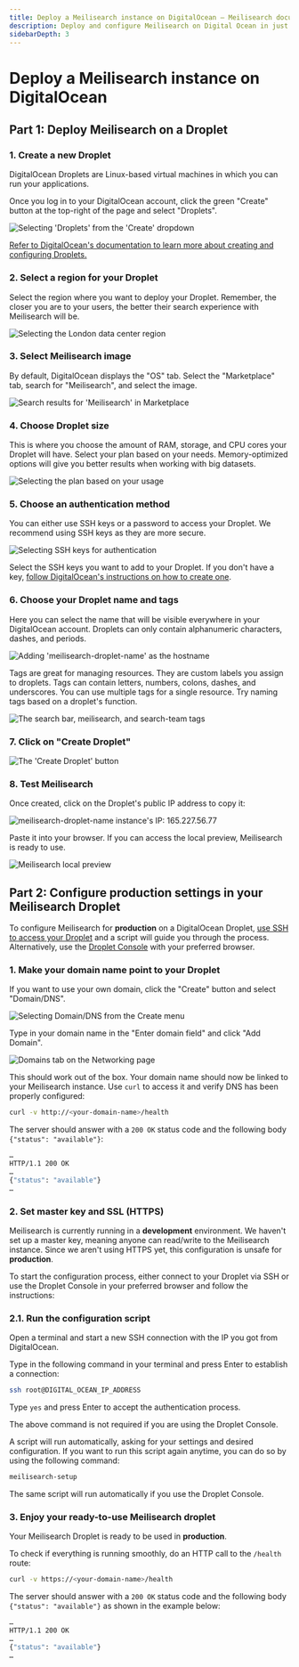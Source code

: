 ```yaml
---
title: Deploy a Meilisearch instance on DigitalOcean — Meilisearch documentation
description: Deploy and configure Meilisearch on Digital Ocean in just a few steps.
sidebarDepth: 3
---
```


# Deploy a Meilisearch instance on DigitalOcean

## Part 1: Deploy Meilisearch on a Droplet

### 1. Create a new Droplet

DigitalOcean Droplets are Linux-based virtual machines in which you can run your applications.

Once you log in to your DigitalOcean account, click the green "Create" button at the top-right of the page and select "Droplets".

<Frame>
  <img src="/assets/images/digitalocean/create.png" alt="Selecting 'Droplets' from the 'Create' dropdown" />
</Frame>

[Refer to DigitalOcean's documentation to learn more about creating and configuring Droplets.](https://docs.digitalocean.com/tutorials/droplets/)

### 2. Select a region for your Droplet

Select the region where you want to deploy your Droplet. Remember, the closer you are to your users, the better their search experience with Meilisearch will be.

<Frame>
  <img src="/assets/images/digitalocean/select-region.png" alt="Selecting the London data center region" />
</Frame>

### 3. Select Meilisearch image

By default, DigitalOcean displays the "OS" tab. Select the "Marketplace" tab, search for "Meilisearch", and select the image.

<Frame>
  <img src="/assets/images/digitalocean/marketplace.png" alt="Search results for 'Meilisearch' in Marketplace" />
</Frame>

### 4. Choose Droplet size

This is where you choose the amount of RAM, storage, and CPU cores your Droplet will have. Select your plan based on your needs. Memory-optimized options will give you better results when working with big datasets.

<Frame>
  <img src="/assets/images/digitalocean/select-plan.png" alt="Selecting the plan based on your usage" />
</Frame>

### 5. Choose an authentication method

You can either use SSH keys or a password to access your Droplet. We recommend using SSH keys as they are more secure.

<Frame>
  <img src="/assets/images/digitalocean/add-ssh-key.png" alt="Selecting SSH keys for authentication" />
</Frame>

Select the SSH keys you want to add to your Droplet. If you don't have a key, [follow DigitalOcean's instructions on how to create one](https://www.digitalocean.com/docs/droplets/how-to/add-ssh-keys/to-account/).

### 6. Choose your Droplet name and tags

Here you can select the name that will be visible everywhere in your DigitalOcean account. Droplets can only contain alphanumeric characters, dashes, and periods.

<Frame>
  <img src="/assets/images/digitalocean/droplet-name.png" alt="Adding 'meilisearch-droplet-name' as the hostname" />
</Frame>

Tags are great for managing resources. They are custom labels you assign to droplets. Tags can contain letters, numbers, colons, dashes, and underscores. You can use multiple tags for a single resource. Try naming tags based on a droplet's function.

<Frame>
  <img src="/assets/images/digitalocean/add-tags.png" alt="The search bar, meilisearch, and search-team tags" />
</Frame>

### 7. Click on "Create Droplet"

<Frame>
  <img src="/assets/images/digitalocean/01.create-droplet.png" alt="The 'Create Droplet' button" />
</Frame>

### 8. Test Meilisearch

Once created, click on the Droplet's public IP address to copy it:

<Frame>
  <img src="/assets/images/digitalocean/copy-ip.png" alt="meilisearch-droplet-name instance's IP: 165.227.56.77" />
</Frame>

Paste it into your browser. If you can access the local preview, Meilisearch is ready to use.

<Frame>
  <img src="/assets/images/digitalocean/test-meili.png" alt="Meilisearch local preview" />
</Frame>

## Part 2: Configure production settings in your Meilisearch Droplet

To configure Meilisearch for **production** on a DigitalOcean Droplet, [use SSH to access your Droplet](https://docs.digitalocean.com/products/droplets/how-to/connect-with-ssh/) and a script will guide you through the process. Alternatively, use the [Droplet Console](https://docs.digitalocean.com/products/droplets/how-to/connect-with-console/) with your preferred browser.

### 1. Make your domain name point to your Droplet

If you want to use your own domain, click the "Create" button and select "Domain/DNS".

<Frame>
  <img src="/assets/images/digitalocean/domain.png" alt="Selecting Domain/DNS from the Create menu" />
</Frame>

Type in your domain name in the "Enter domain field" and click "Add Domain".

<Frame>
  <img src="/assets/images/digitalocean/add-domain.png" alt="Domains tab on the Networking page" />
</Frame>

This should work out of the box. Your domain name should now be linked to your Meilisearch instance. Use `curl` to access it and verify DNS has been properly configured:

```bash
curl -v http://<your-domain-name>/health
```

The server should answer with a `200 OK` status code and the following body `{"status": "available"}`:

```bash
…
HTTP/1.1 200 OK
…
{"status": "available"}
…
```

### 2. Set master key and SSL (HTTPS)

Meilisearch is currently running in a **development** environment. We haven't set up a master key, meaning anyone can read/write to the Meilisearch instance. Since we aren't using HTTPS yet, this configuration is unsafe for **production**.

To start the configuration process, either connect to your Droplet via SSH or use the Droplet Console in your preferred browser and follow the instructions:

### 2.1. Run the configuration script

Open a terminal and start a new SSH connection with the IP you got from DigitalOcean.

Type in the following command in your terminal and press Enter to establish a connection:

```bash
ssh root@DIGITAL_OCEAN_IP_ADDRESS
```

Type `yes` and press Enter to accept the authentication process.

<Note>
The above command is not required if you are using the Droplet Console.
</Note>

A script will run automatically, asking for your settings and desired configuration. If you want to run this script again anytime, you can do so by using the following command:

```bash
meilisearch-setup
```

The same script will run automatically if you use the Droplet Console.

### 3. Enjoy your ready-to-use Meilisearch droplet

Your Meilisearch Droplet is ready to be used in **production**.

To check if everything is running smoothly, do an HTTP call to the `/health` route:

```bash
curl -v https://<your-domain-name>/health
```

The server should answer with a `200 OK` status code and the following body `{"status": "available"}` as shown in the example below:

```bash
…
HTTP/1.1 200 OK
…
{"status": "available"}
…
```
